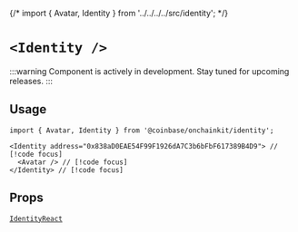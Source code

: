 {/* import { Avatar, Identity } from '../../../../src/identity'; */}


# `<Identity />`

:::warning
Component is actively in development. Stay tuned for upcoming releases.
:::

## Usage

```tsx
import { Avatar, Identity } from '@coinbase/onchainkit/identity';

<Identity address="0x838aD0EAE54F99F1926dA7C3b6bFbF617389B4D9"> // [!code focus]
  <Avatar /> // [!code focus]
</Identity> // [!code focus]
```

<App>
  <Identity address="0x838aD0EAE54F99F1926dA7C3b6bFbF617389B4D9">
    <Avatar />
  </Identity>
</App>

## Props

[`IdentityReact`](/identity/types#identityreact)

